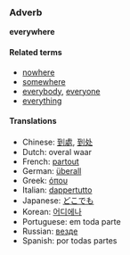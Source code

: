 ===Adverb===
'''everywhere'''

====Related terms====
*[[nowhere]]
*[[somewhere]]
*[[everybody]], [[everyone]]
*[[everything]]

====Translations====
*Chinese: [[到處]], [[到处]]
*Dutch: overal waar
*French: [[partout]]
*German: [[überall]]
*Greek: [[όπου]]
*Italian: [[dappertutto]]
*Japanese: [[どこでも]]
*Korean: [[어디에나]]
*Portuguese: em toda parte
*Russian: [[везде]]
*Spanish: por todas partes